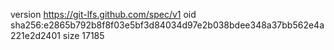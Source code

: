 version https://git-lfs.github.com/spec/v1
oid sha256:e2865b792b8f8f03e5bf3d84034d97e2b038bdee348a37bb562e4a221e2d2401
size 17185
